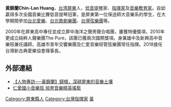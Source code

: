 {{Multiple issues|
{{No footnotes|time=2017-06-01T18:06:42+00:00}}
{{BLPsources|time=2022-05-18T07:29:21+00:00}}
}}
'''黃錦蘭Chin-Lan Huang'''，[[台湾|台湾]][[屏东县|屏東]]人，[[低音提琴|低音提琴]]家、[[指揮家|指揮家]]及[[音樂教育家|音樂教育家]]。自幼贏得多次全國音樂比賽低音提琴冠軍，是屏東第一位保送師大音樂系的學生，在大學期間參加[[台北愛樂|台北愛樂]]、[[台北歌劇樂團|台北歌劇樂團]]、[[台灣弦樂團|台灣弦樂團]]等。

2000年在屏東高中專任並成立屏中海洋之聲男聲合唱團，屢獲特優獎項，2010年更成立純粹人聲樂團The Pure，該團已獲兩次國際獎項。身兼雄中及新興高中音樂班兼任講師，高雄市青年交響樂團及仁愛音樂班管弦樂團常任指揮。2018接任台灣新古典愛樂協會理事長。

== 外部連結 ==
*[https://www.peopo.org/news/113830 【人物專訪──黃錦蘭】歸根，深耕屏東的音樂土壤]
*[http://www.ntdtv.com.tw/b5/20131107/video/116389.html 仁愛國小音樂班 培育音樂精英搖籃]
[[Category:屏東縣人|Category:屏東縣人]]
[[Category:台灣指揮家|Category:台灣指揮家]]
[[Category:國立臺灣師範大學音樂學系系友|黃]]